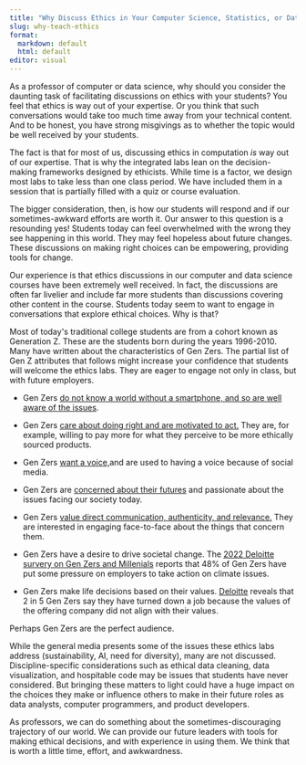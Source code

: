 ```yaml
---
title: "Why Discuss Ethics in Your Computer Science, Statistics, or Data Science Course?"
slug: why-teach-ethics
format: 
  markdown: default
  html: default
editor: visual
---
```


As a professor of
computer or data science, why should you consider the daunting task of
facilitating discussions on ethics with your students? You feel that ethics is
way out of your expertise. Or you think that such conversations would take too
much time away from your technical content. And to be honest, you have strong
misgivings as to whether the topic would be well received by your students.

The fact is that for
most of us, discussing ethics in computation *is* way out of our
expertise. That is why the integrated labs lean on the decision-making
frameworks designed by ethicists. While time is a factor, we design most labs
to take less than one class period. We have included them in a session that is
partially filled with a quiz or course evaluation.

The bigger
consideration, then, is how our students will respond and if our
sometimes-awkward efforts are worth it. Our answer to this question is a
resounding yes! Students today can feel overwhelmed with the wrong they see
happening in this world. They may feel hopeless about future changes. These
discussions on making right choices can be empowering, providing tools for
change.

Our experience is that
ethics discussions in our computer and data science courses have been extremely
well received. In fact, the discussions are often far livelier and include far
more students than discussions covering other content in the course. Students
today seem to want to engage in conversations that explore ethical choices. Why
is that?

Most of today\'s
traditional college students are from a cohort known as Generation Z. These are
the students born during the years 1996-2010. Many have written about the
characteristics of Gen Zers. The partial list of Gen Z attributes that follows
might increase your confidence that students will welcome the ethics labs. They
are eager to engage not only in class, but with future employers.

-   Gen Zers [do not know a world without a smartphone, and so are well
    aware of the issues](https://www.pewresearch.org/social-trends/2020/05/14/on-the-cusp-of-adulthood-and-facing-an-uncertain-future-what-we-know-about-gen-z-so-far-2/).

-   Gen Zers [care about doing right and are motivated to
    act.](https://www2.deloitte.com/global/en/pages/about-deloitte/articles/genzmillennialsurvey.html) They are, for example,
    willing to pay more for what they perceive to be more ethically sourced
    products.

-   Gen Zers [want a voice,](https://www.shrm.org/hr-today/news/hr-magazine/1118/pages/a-16-year-old-explains-10-things-you-need-to-know-about-generation-z.aspx)and are used to having a voice because of social media.

-   Gen Zers are [concerned about their futures](https://www.shrm.org/hr-today/news/hr-magazine/1118/pages/a-16-year-old-explains-10-things-you-need-to-know-about-generation-z.aspx) and passionate about the issues facing our
    society today.

-   Gen Zers [value direct communication, authenticity, and
    relevance.](https://news.stanford.edu/2022/01/03/know-gen-z) They
    are interested in engaging face-to-face about the things that concern
    them.

-   Gen Zers have a desire to drive
    societal change. The [2022 Deloitte survery on Gen Zers and
    Millenials](https://www2.deloitte.com/global/en/pages/about-deloitte/articles/genzmillennialsurvey.html) reports
    that 48% of Gen Zers have put some pressure on employers to take action on
    climate issues.

-   Gen Zers make life decisions
    based on their values. [Deloitte](https://www2.deloitte.com/global/en/pages/about-deloitte/articles/genzmillennialsurvey.html) reveals that 2 in 5 Gen Zers say they have turned
    down a job because the values of the offering company did not align with
    their values.

Perhaps Gen Zers are the perfect audience.

While the general
media presents some of the issues these ethics labs address (sustainability,
AI, need for diversity), many are not discussed. Discipline-specific
considerations such as ethical data cleaning, data visualization, and
hospitable code may be issues that students have never considered. But bringing
these matters to light could have a huge impact on the choices they make or
influence others to make in their future roles as data analysts, computer
programmers, and product developers.

As professors, we can do something about the
sometimes-discouraging trajectory of our world. We can provide our future
leaders with tools for making ethical decisions, and with experience in using
them. We think that is worth a little time, effort, and awkwardness.

